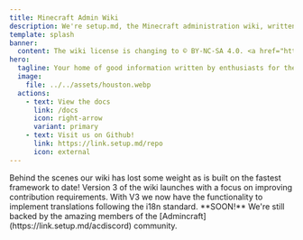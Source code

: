 ```yaml
---
title: Minecraft Admin Wiki
description: We're setup.md, the Minecraft administration wiki, written by enthusiasts and targeted to the novice.
template: splash
banner:
  content: The wiki license is changing to © BY-NC-SA 4.0. <a href="https://link.setup.md/license">Read the new license</a>.
hero:
  tagline: Your home of good information written by enthusiasts for the novice Minecraft server owner.
  image:
    file: ../../assets/houston.webp
  actions:
    - text: View the docs
      link: /docs
      icon: right-arrow
      variant: primary
    - text: Visit us on Github!
      link: https://link.setup.md/repo
      icon: external
---
```



<CardGrid>
	<Card title="Super Fast" icon="rocket">
		Behind the scenes our wiki has lost some weight as is built on the fastest framework to date!
	</Card>
	<Card title="Easily Contributable" icon="github">
		Version 3 of the wiki launches with a focus on improving contribution requirements.
	</Card>
	<Card title="Translation Support" icon="translate">
		With V3 we now have the functionality to implement translations following the i18n standard. **SOON!**
	</Card>
	<Card title="Community Backed" icon="discord">
		We're still backed by the amazing members of the [Admincraft](https://link.setup.md/acdiscord) community.
	</Card>
</CardGrid>
